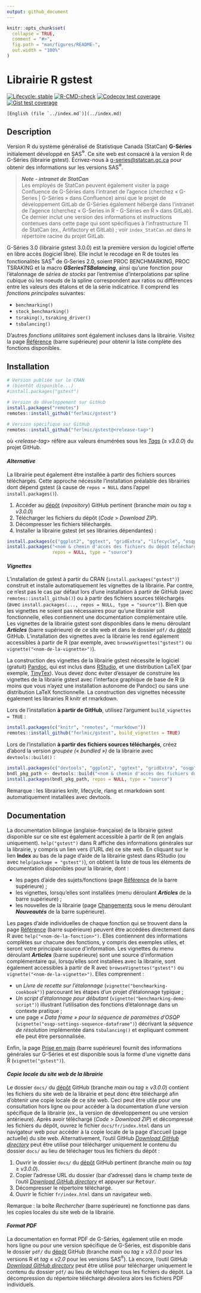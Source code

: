 ```yaml
---
output: github_document
---
```


<!-- index.md is generated from index.Rmd. Please edit that file -->

```r
knitr::opts_chunk$set(
  collapse = TRUE,
  comment = "#>",
  fig.path = "man/figures/README-",
  out.width = "100%"
)
```


# Librairie R gstest

<!-- badges: start -->

<!-- [![CRAN Status](https://www.r-pkg.org/badges/version/gstest)](https://cran.r-project.org/package=gstest) -->
[![Lifecycle: stable](man/figures/lifecycle-stable.svg)](https://lifecycle.r-lib.org/articles/stages.html)
[![R-CMD-check](https://github.com/ferlmic/gstest/actions/workflows/R-CMD-check.yaml/badge.svg?branch=main)](https://github.com/ferlmic/gstest/actions/workflows/R-CMD-check.yaml?query=branch%3Amain)
[![Codecov test coverage](https://codecov.io/gh/ferlmic/gstest/branch/main/graph/badge.svg)](https://app.codecov.io/gh/ferlmic/gstest?branch=main)
[![Gist test coverage](https://img.shields.io/endpoint?url=https://gist.githubusercontent.com/ferlmic/d1c44251dc166a6148015f7414a0ed1a/raw/gstest_coverage.json)](https://github.com/ferlmic/gstest/actions/workflows/test-coverage.yaml?query=branch%3Amain)

<!-- badges: end -->

<!-- Display a link to the English `index.md' file (only when rendering an HTML document)
     
     => the Pandoc "fenced_div" below (::: {.pkgdown-devel} <...> :::) is used to avoid 
        having the link generated in the pkgdown website home page
     => the link would only show in the "development" version of the pkgdown website
        (`development: mode: devel` in `_pkdown.yml` or `development: mode: auto` with a 4-level 
        version number in the DESCRIPTION file), which we do not use for gstest (we set 
        `development: mode: release` in `_pkdown.yml`, resulting in a single "release" website 
        regardless of the version number -->
::: {.pkgdown-devel}
```asis
[English (file `../index.md`)](../index.md)
```
:::


## Description

Version R du système généralisé de Statistique Canada (StatCan) **G-Séries** initialement développé en SAS^®^. Ce site web est consacré à la version R de G-Séries (librairie gstest). Écrivez-nous à [g-series@statcan.gc.ca](mailto:g-series@statcan.gc.ca) pour obtenir des informations sur les versions SAS^®^. 

> _**Note - intranet de StatCan**_\
> Les employés de StatCan peuvent également visiter la page Confluence de G-Séries dans l'intranet de l'agence (cherchez « G-Series | G-Séries » dans Confluence) ainsi que le projet de développement GitLab de G-Séries également hébergé dans l'intranet de l'agence (cherchez « G-Series in R - G-Séries en R » dans GitLab). Ce dernier inclut une version des informations et instructions contenues dans cette page qui sont spécifiques à l'infrastructure TI de StatCan (ex., Artifactory et GitLab) ; voir `index_StatCan.md` dans le répertoire racine du projet GitLab.

G-Séries 3.0 (librairie gstest 3.0.0) est la première version du logiciel offerte en libre accès (logiciel libre). Elle inclut le recodage en R de toutes les fonctionalités SAS^®^ de G<span>&#8209;</span>Series 2.0, soient PROC BENCHMARKING, PROC TSRAKING et la macro ***GSeriesTSBalancing***, ainsi qu'une fonction pour l'étalonnage de *séries de stocks* par l'entremise d'interpolations par spline cubique où les noeuds de la spline correspondent aux ratios ou différences entre les valeurs des étalons et de la série indicatrice. Il comprend les *fonctions principales* suivantes:

* `benchmarking()`
* `stock_benchmarking()`
* `tsraking()`, `tsraking_driver()`
* `tsbalancing()` <br>

D'autres *fonctions utilitaires* sont également incluses dans la librairie. Visitez la page [Référence](./reference/index.html) (barre supérieure) pour obtenir la liste complète des fonctions disponibles. 


## Installation

```r
# Version publiée sur le CRAN
# (bientôt disponible...)
#install.packages("gstest")

# Version de développement sur GitHub
install.packages("remotes")
remotes::install_github("ferlmic/gstest")

# Version spécifique sur GitHub
remotes::install_github("ferlmic/gstest@<release-tag>")
```
où *\<release-tag\>* réfère aux valeurs énumérées sous les [*Tags*](https://github.com/ferlmic/gstest/tags) ($\geq$ *v3.0.0*) du projet GitHub.

#### *Alternative*
La librairie peut également être installée à partir des fichiers sources téléchargés. Cette approche nécessite l'installation préalable des librairies dont dépend gstest (à cause de `repos = NULL` dans l'appel `install.packages()`).

1. Accéder au [dépôt](https://github.com/ferlmic/gstest) (_repository_) GitHub pertinent (branche *main* ou *tag* $\geq$ *v3.0.0*)
2. Télécharger les fichiers du dépôt (*Code* > *Download ZIP*).
3. Décompresser les fichiers téléchargés.
4. Installer la librairie gstest (et ses librairies dépendantes) :
```r
install.packages(c("ggplot2", "ggtext", "gridExtra", "lifecycle", "osqp", "rlang", "xmpdf"))
install.packages("<nom & chemin d'accès des fichiers du dépôt téléchargés et décompressés>",
                 repos = NULL, type = "source")
```

#### _Vignettes_
L'installation de gstest à partir du CRAN (`install.packages("gstest")`) construit et installe automatiquement les vignettes de la librairie. Par contre, ce n'est pas le cas par défaut lors d'une installation à partir de GitHub (avec `remotes::install_github()`) ou à partir des fichiers sources téléchargés (avec `install.packages(..., repos = NULL, type = "source")`). Bien que les vignettes ne soient pas nécessaires pour qu'une librairie soit fonctionnelle, elles contiennent une documentation complémentaire utile. Les vignettes de la librairie gstest sont disponibles dans le menu déroulant ***Articles*** (barre supérieure) de ce site web et dans le dossier `pdf/` du [dépôt](https://github.com/ferlmic/gstest) GitHub. L'installation des vignettes avec la librairie les rend également accessibles à partir de R (par exemple, avec `browseVignettes("gstest")` ou `vignette("<nom-de-la-vignette>")`). 

La construction des vignettes de la librairie gstest nécessite le logiciel (gratuit) [Pandoc](https://pandoc.org/), qui est inclus dans [RStudio](https://posit.co/downloads/), et une distribution LaTeX (par exemple, [TinyTex](https://github.com/rstudio/tinytex-releases)). Vous devez donc éviter d'essayer de construire les vignettes de la librairie gstest avec l'interface graphique de base de R (à moins que vous n'ayez une installation autonome de Pandoc) ou sans une distribution LaTeX fonctionnelle. La construction des vignettes nécessite également les librairies R knitr et rmarkdown.

Lors de l'installation **à partir de GitHub**, utilisez l'argument `build_vignettes = TRUE` :
```r
install.packages(c("knitr", "remotes", "rmarkdown"))
remotes::install_github("ferlmic/gstest", build_vignettes = TRUE)
```

Lors de l'installation **à partir des fichiers sources téléchargés**, créez d'abord la version *groupée (« bundled »)* de la librairie avec `devtools::build()` :
```r
install.packages(c("devtools", "ggplot2", "ggtext", "gridExtra", "osqp", "xmpdf"))
bndl_pkg_path <- devtools::build("<nom & chemin d'accès des fichiers du dépôt téléchargés et décompressés>")
install.packages(bndl_pkg_path, repos = NULL, type = "source")
```
Remarque : les librairies knitr, lifecycle, rlang et rmarkdown sont automatiquement installées avec devtools.


## Documentation
La documentation bilingue (anglaise-française) de la librairie gstest disponible sur ce site est également accessible à partir de R (en anglais uniquement). `help("gstest")` dans R affiche des informations générales sur la librairie, y compris un lien vers (l'URL de) ce site web. En cliquant sur le lien **Index** au bas de la page d'aide de la librairie gstest dans RStudio (ou avec `help(package = "gstest")`), on obtient la liste de tous les éléments de documentation disponibles pour la librairie, dont :

* les pages d'aide des sujets/fonctions (page [Référence](./reference/index.html) de la barre supérieure) ;
* les vignettes, lorsqu'elles sont installées (menu déroulant ***Articles*** de la barre supérieure) ;
* les nouvelles de la librairie (page [Changements](./news/index.html) sous le menu déroulant ***Nouveautés*** de la barre supérieure).

Les pages d'aide individuelles de chaque fonction qui se trouvent dans la page [Référence](./reference/index.html) (barre supérieure) peuvent être accédées directement dans R avec `help("<nom-de-la-fonction>")`. Elles contiennent des informations complètes sur chacune des fonctions, y compris des exemples utiles, et seront votre principale source d'information. Les vignettes du menu déroulant ***Articles*** (barre supérieure) sont une source d'information complémentaire qui, lorsqu'elles sont installées avec la librairie, sont également accessibles à partir de R avec `browseVignettes("gstest")` ou `vignette("<nom-de-la-vignette>")`. Elles comprennent :

* un *Livre de recette sur l'étalonnage* (`vignette("benchmarking-cookbook")`) parcourant les étapes d'un projet d'étalonnage typique ;
* *Un script d'étalonnage pour débutant* (`vignette("benchmarking-demo-script")`) illustrant l'utilisation des fonctions d'étalonnage dans un contexte pratique ;
* une page *« Data frame » pour la séquence de paramètres d'OSQP* (`vignette("osqp-settings-sequence-dataframe")`) décrivant la *séquence de résolution* implémentée dans `tsbalancing()` et expliquant comment elle peut être personnalisée.

Enfin, la page [Prise en main](./articles/gstest.html) (barre supérieure) fournit des informations générales sur G-Séries et est disponible sous la forme d'une vignette dans R (`vignette("gstest")`).

#### *Copie locale du site web de la librairie*
Le dossier `docs/` du [dépôt](https://github.com/ferlmic/gstest) GitHub (branche *main* ou *tag* $\geq$ *v3.0.0*) contient les fichiers du site web de la librairie et peut donc être téléchargé afin d'obtenir une copie locale de ce site web. Ceci peut être utile pour une consultation hors ligne ou pour accéder à la documentation d'une version spécifique de la librairie (ex., la version de développement ou une version antérieure). Après avoir téléchargé (*Code* > *Download ZIP*) et décompressé les fichiers du dépôt, ouvrez le fichier `docs/fr/index.html` dans un navigateur web pour accéder à la copie locale de la page d'accueil (page actuelle) du site web. Alternativement, l'outil GitHub [*Download GitHub directory*](https://download-directory.github.io/) peut être utilisé pour télécharger uniquement le contenu du dossier `docs/` au lieu de téléchager tous les fichiers du dépôt :

1. Ouvrir le dossier `docs/` du [dépôt](https://github.com/ferlmic/gstest) GitHub pertinent (branche *main* ou *tag* $\geq$ *v3.0.0*).
2. Copier l'adresse URL du dossier (bar d'adresse) dans le champ texte de l'outil [*Download GitHub directory*](https://download-directory.github.io/) et appuyer sur <kbd>Retour</kbd>.
3. Décompresser le répertoire téléchargé.
4. Ouvrir le fichier `fr/index.html` dans un navigateur web.

Remarque : la boîte *Rechercher* (barre supérieure) ne fonctionne pas dans les copies locales du site web de la librairie.

#### *Format PDF*
La documentation en format PDF de G-Séries, également utile en mode hors ligne ou pour une version spécifique de G-Séries, est disponible dans le dossier `pdf/` du [dépôt](https://github.com/ferlmic/gstest) GitHub (branche *main* ou *tag* $\geq$ *v3.0.0* pour les versions R et *tag* $\leq$ *v2.0* pour les versions SAS^®^). Là encore, l'outil GitHub [*Download GitHub directory*](https://download-directory.github.io/) peut être utilisé pour télécharger uniquement le contenu du dossier `pdf/` au lieu de téléchager tous les fichiers du dépôt. La décompression du répertoire téléchargé dévoilera alors les fichiers PDF individuels.
